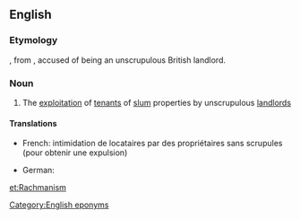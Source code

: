 ==English==

===Etymology===
{{suffix|en|Rachman|ism}}, from {{w|Peter Rachman}}, accused of being an unscrupulous British landlord.

===Noun===
{{en-noun}}

# {{lb|en|British}} The [[exploitation]] of [[tenant]]s of [[slum]] properties by unscrupulous [[landlord]]s

====Translations====
{{trans-top|(UK) The exploitation of tenants of slum properties by unscrupulous landlords}}
* French: intimidation de locataires par des propriétaires sans scrupules (pour obtenir une expulsion)
{{trans-mid}}
* German: {{t|de|Mietwucher|m}}
{{trans-bottom}}

[[Category:English eponyms]]
[[et:Rachmanism]]